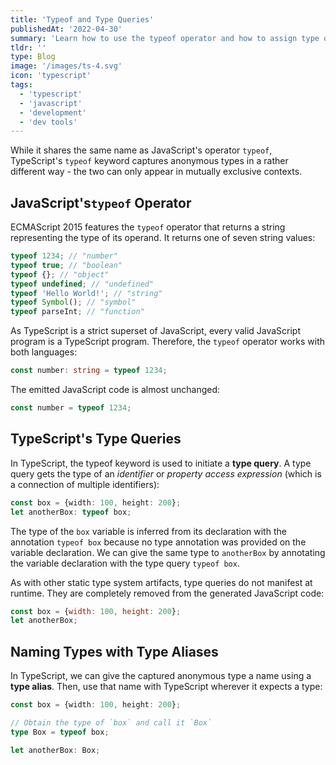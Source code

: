 ```yaml
---
title: 'Typeof and Type Queries'
publishedAt: '2022-04-30'
summary: 'Learn how to use the typeof operator and how to assign type queries and aliases in TypeScript'
tldr: ''
type: Blog
image: '/images/ts-4.svg'
icon: 'typescript'
tags:
  - 'typescript'
  - 'javascript'
  - 'development'
  - 'dev tools'
---
```


While it shares the same name as JavaScript's operator `typeof`, TypeScript's `typeof` keyword captures anonymous types in a rather different way - the two can only appear in mutually exclusive contexts.

## JavaScript's`typeof` Operator

ECMAScript 2015 features the `typeof` operator that returns a string representing the type of its operand. It returns one of seven string values:

```js
typeof 1234; // "number"
typeof true; // "boolean"
typeof {}; // "object"
typeof undefined; // "undefined"
typeof 'Hello World!'; // "string"
typeof Symbol(); // "symbol"
typeof parseInt; // "function"
```

As TypeScript is a strict superset of JavaScript, every valid JavaScript program is a TypeScript program. Therefore, the `typeof` operator works with both languages:

```ts
const number: string = typeof 1234;
```

The emitted JavaScript code is almost unchanged:

```js
const number = typeof 1234;
```

## TypeScript's Type Queries

In TypeScript, the typeof keyword is used to initiate a **type query**. A type query gets the type of an _identifier_ or _property access expression_ (which is a connection of multiple identifiers):

```ts
const box = {width: 100, height: 200};
let anotherBox: typeof box;
```

The type of the `box` variable is inferred from its declaration with the annotation `typeof box` because no type annotation was provided on the variable declaration. We can give the same type to `anotherBox` by annotating the variable declaration with the type query `typeof box`.

As with other static type system artifacts, type queries do not manifest at runtime. They are completely removed from the generated JavaScript code:

```js
const box = {width: 100, height: 200};
let anotherBox;
```

## Naming Types with Type Aliases

In TypeScript, we can give the captured anonymous type a name using a **type alias**. Then, use that name with TypeScript wherever it expects a type:

```ts
const box = {width: 100, height: 200};

// Obtain the type of `box` and call it `Box`
type Box = typeof box;

let anotherBox: Box;
```
